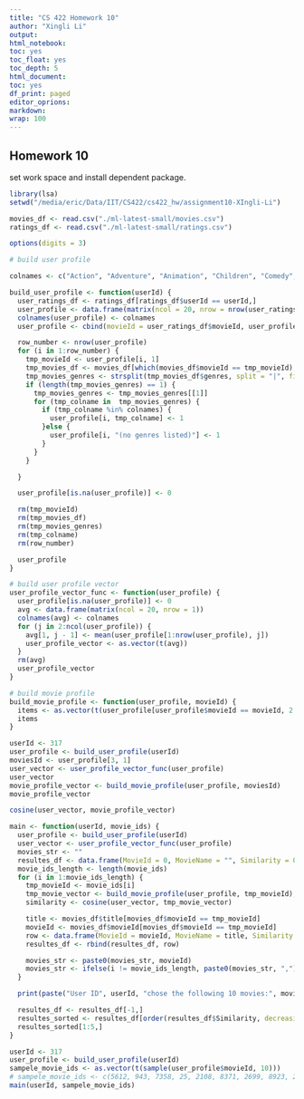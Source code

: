 ```yaml
---
title: "CS 422 Homework 10"
author: "Xingli Li"
output:
html_notebook:
toc: yes
toc_float: yes
toc_depth: 5
html_document:
toc: yes
df_print: paged
editor_oprions:
markdown:
wrap: 100
---
```


## Homework 10

set work space and install dependent package.

```r
library(lsa)
setwd("/media/eric/Data/IIT/CS422/cs422_hw/assignment10-XIngli-Li")
```

```r
movies_df <- read.csv("./ml-latest-small/movies.csv")
ratings_df <- read.csv("./ml-latest-small/ratings.csv")
```

```r
options(digits = 3)

# build user profile

colnames <- c("Action", "Adventure", "Animation", "Children", "Comedy", "Crime", "Documentary", "Drama", "Fantasy", "Film-Noir", "Horror", "IMAX", "Musical", "Mystery", "Romance", "Sci-Fi", "Thriller", "War", "Wester", "(no genres listed)")

build_user_profile <- function(userId) {
  user_ratings_df <- ratings_df[ratings_df$userId == userId,]
  user_profile <- data.frame(matrix(ncol = 20, nrow = nrow(user_ratings_df)))
  colnames(user_profile) <- colnames
  user_profile <- cbind(movieId = user_ratings_df$movieId, user_profile)

  row_number <- nrow(user_profile)
  for (i in 1:row_number) {
    tmp_movieId <- user_profile[i, 1]
    tmp_movies_df <- movies_df[which(movies_df$movieId == tmp_movieId),]
    tmp_movies_genres <- strsplit(tmp_movies_df$genres, split = "|", fixed = TRUE)
    if (length(tmp_movies_genres) == 1) {
      tmp_movies_genres <- tmp_movies_genres[[1]]
      for (tmp_colname in  tmp_movies_genres) {
        if (tmp_colname %in% colnames) {
          user_profile[i, tmp_colname] <- 1
        }else {
          user_profile[i, "(no genres listed)"] <- 1
        }
      }
    }

  }

  user_profile[is.na(user_profile)] <- 0

  rm(tmp_movieId)
  rm(tmp_movies_df)
  rm(tmp_movies_genres)
  rm(tmp_colname)
  rm(row_number)

  user_profile
}

# build user profile vector
user_profile_vector_func <- function(user_profile) {
  user_profile[is.na(user_profile)] <- 0
  avg <- data.frame(matrix(ncol = 20, nrow = 1))
  colnames(avg) <- colnames
  for (j in 2:ncol(user_profile)) {
    avg[1, j - 1] <- mean(user_profile[1:nrow(user_profile), j])
    user_profile_vector <- as.vector(t(avg))
  }
  rm(avg)
  user_profile_vector
}

```

```r
# build movie profile
build_movie_profile <- function(user_profile, movieId) {
  items <- as.vector(t(user_profile[user_profile$movieId == movieId, 2:ncol(user_profile)]))
  items
}
```

```r
userId <- 317
user_profile <- build_user_profile(userId)
moviesId <- user_profile[3, 1]
user_vector <- user_profile_vector_func(user_profile)
user_vector
movie_profile_vector <- build_movie_profile(user_profile, moviesId)
movie_profile_vector
```
```r
cosine(user_vector, movie_profile_vector)
```
```r
main <- function(userId, movie_ids) {
  user_profile <- build_user_profile(userId)
  user_vector <- user_profile_vector_func(user_profile)
  movies_str <- ""
  resultes_df <- data.frame(MovieId = 0, MovieName = "", Similarity = 0)
  movie_ids_length <- length(movie_ids)
  for (i in 1:movie_ids_length) {
    tmp_movieId <- movie_ids[i]
    tmp_movie_vector <- build_movie_profile(user_profile, tmp_movieId);
    similarity <- cosine(user_vector, tmp_movie_vector)

    title <- movies_df$title[movies_df$movieId == tmp_movieId]
    movieId <- movies_df$movieId[movies_df$movieId == tmp_movieId]
    row <- data.frame(MovieId = movieId, MovieName = title, Similarity = similarity)
    resultes_df <- rbind(resultes_df, row)

    movies_str <- paste0(movies_str, movieId)
    movies_str <- ifelse(i != movie_ids_length, paste0(movies_str, ","), movies_str)
  }

  print(paste("User ID", userId, "chose the following 10 movies:", movies_str, "of these, the following 5 movies are recommended:"))

  resultes_df <- resultes_df[-1,]
  resultes_sorted <- resultes_df[order(resultes_df$Similarity, decreasing = TRUE),]
  resultes_sorted[1:5,]
}

userId <- 317
user_profile <- build_user_profile(userId)
sampele_movie_ids <- as.vector(t(sample(user_profile$movieId, 10)))
# sampele_movie_ids <- c(5612, 943, 7358, 25, 2108, 8371, 2699, 8923, 2487, 102800)
main(userId, sampele_movie_ids)
```